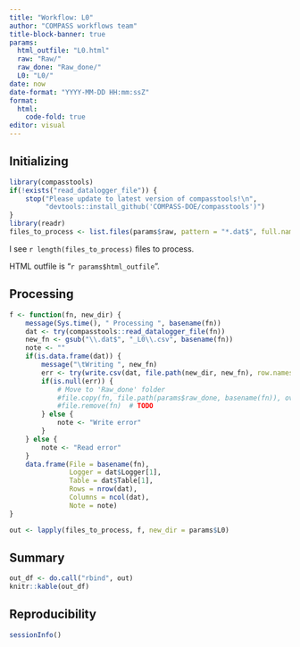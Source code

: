 ```yaml
---
title: "Workflow: L0"
author: "COMPASS workflows team"
title-block-banner: true
params:
  html_outfile: "L0.html"
  raw: "Raw/"
  raw_done: "Raw_done/"
  L0: "L0/"
date: now
date-format: "YYYY-MM-DD HH:mm:ssZ"
format: 
  html:
    code-fold: true
editor: visual
---
```


## Initializing

```r
library(compasstools)
if(!exists("read_datalogger_file")) {
    stop("Please update to latest version of compasstools!\n",
         "devtools::install_github('COMPASS-DOE/compasstools')")
}
library(readr)
files_to_process <- list.files(params$raw, pattern = "*.dat$", full.names = TRUE, recursive = TRUE)
```

I see `r length(files_to_process)` files to process.

HTML outfile is "`r params$html_outfile`".

## Processing

```r
f <- function(fn, new_dir) {
    message(Sys.time(), " Processing ", basename(fn))
    dat <- try(compasstools::read_datalogger_file(fn))
    new_fn <- gsub("\\.dat$", "_L0\\.csv", basename(fn))
    note <- ""
    if(is.data.frame(dat)) {
        message("\tWriting ", new_fn)
        err <- try(write.csv(dat, file.path(new_dir, new_fn), row.names = FALSE))
        if(is.null(err)) {
            # Move to 'Raw_done' folder
            #file.copy(fn, file.path(params$raw_done, basename(fn)), overwrite = FALSE) # TODO
            #file.remove(fn)  # TODO
        } else {
            note <- "Write error"
        }
    } else {
        note <- "Read error"
    }
    data.frame(File = basename(fn),
               Logger = dat$Logger[1],
               Table = dat$Table[1],
               Rows = nrow(dat),
               Columns = ncol(dat),
               Note = note)
}

out <- lapply(files_to_process, f, new_dir = params$L0)
```

## Summary

```r
out_df <- do.call("rbind", out)
knitr::kable(out_df)
```

## Reproducibility

```r
sessionInfo()
```
